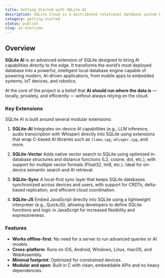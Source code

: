 ```yaml
---
title: Getting Started with SQLite AI
description: SQLite Cloud is a distributed relational database system built on top of the SQLite database engine.
category: getting-started
status: publish
slug: ai-overview
---
```


## Overview

**SQLite AI** is an advanced extension of SQLite designed to bring AI capabilities directly to the edge. It transforms the world’s most deployed database into a powerful, intelligent local database engine capable of powering modern, AI-driven applications, from mobile apps to embedded systems, IoT devices, and robotics.

At the core of the project is a belief that **AI should run where the data is** — locally, privately, and efficiently — without always relying on the cloud.

### Key Extensions

SQLite AI is built around several modular extensions:

1. **SQLite-AI**
   Integrates on-device AI capabilities (e.g., LLM inference, audio transcription with Whisper) directly into SQLite using extensions that wrap C-based AI libraries such as `llama.cpp`, `whisper.cpp`, and more.

2. **SQLite-Vector**
   Adds native vector search to SQLite using optimized in-database structures and distance functions (L2, cosine, dot, etc.), with support for multiple vector formats (Float32, Int8, etc.). Ideal for on-device semantic search and AI retrieval.

3. **SQLite-Sync**
   A local-first sync layer that keeps SQLite databases synchronized across devices and users, with support for CRDTs, delta-based replication, and efficient cloud coordination.

4. **SQLite-JS**
   Embed JavaScript directly into SQLite using a lightweight interpreter (e.g., QuickJS), allowing developers to define SQLite functions and logic in JavaScript for increased flexibility and expressiveness.


### Features

* **Works offline-first**: No need for a server to run advanced queries or AI models.
* **Cross-platform**: Runs on iOS, Android, Windows, Linux, macOS, and WebAssembly.
* **Minimal footprint**: Optimized for constrained devices.
* **Modular and open**: Built in C with clean, embeddable APIs and no heavy dependencies.

